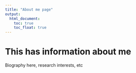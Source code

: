 ```yaml
---
title: "About me page"
output: 
  html_document:
    toc: true
    toc_float: true
---
```

<!-- # Note that the above output type is "html_document" instead of PDF, github document, or something else -->
<!-- Also note that the typical "#" does not comment out things in an html document -->
<!-- # toc option = table of contents -->
<!-- In order to run the page, we must knit it -->

# This has information about me

Biography here, research interests, etc
